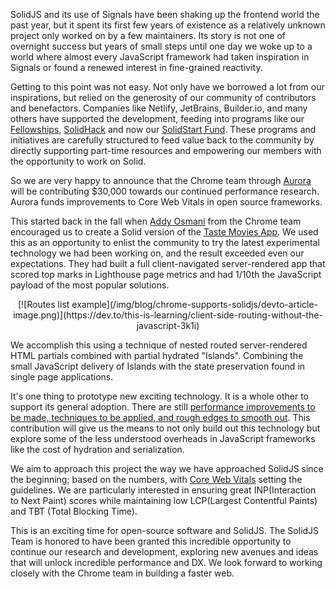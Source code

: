 SolidJS and its use of Signals have been shaking up the frontend world the past year, but it spent its first few years of existence as a relatively unknown project only worked on by a few maintainers. Its story is not one of overnight success but years of small steps until one day we woke up to a world where almost every JavaScript framework had taken inspiration in Signals or found a renewed interest in fine-grained reactivity.

Getting to this point was not easy. Not only have we borrowed a lot from our inspirations, but relied on the generosity of our community of contributors and benefactors. Companies like Netlify, JetBrains, Builder.io, and many others have supported the development, feeding into programs like our [Fellowships](https://www.solidjs.com/blog/solid-fellowships-announcement), [SolidHack](https://hack.solidjs.com/) and now our [SolidStart Fund](https://opencollective.com/solid/projects/solidstart-fund). These programs and initiatives are carefully structured to feed value back to the community by directly supporting part-time resources and empowering our members with the opportunity to work on Solid.

So we are very happy to announce that the Chrome team through [Aurora](https://developer.chrome.com/blog/introducing-aurora/) will be contributing $30,000 towards our continued performance research. Aurora funds improvements to Core Web Vitals in open source frameworks.

This started back in the fall when [Addy Osmani](https://twitter.com/addyosmani) from the Chrome team encouraged us to create a Solid version of the [Taste Movies App](https://tastejs.com/movies/). We used this as an opportunity to enlist the community to try the latest experimental technology we had been working on, and the result exceeded even our expectations. They had built a full client-navigated server-rendered app that scored top marks in Lighthouse page metrics and had 1/10th the JavaScript payload of the most popular solutions.

<center>
  [![Routes list
  example](/img/blog/chrome-supports-solidjs/devto-article-image.png)](https://dev.to/this-is-learning/client-side-routing-without-the-javascript-3k1i)
</center>

We accomplish this using a technique of nested routed server-rendered HTML partials combined with partial hydrated "Islands". Combining the small JavaScript delivery of Islands with the state preservation found in single page applications.

It's one thing to prototype new exciting technology. It is a whole other to support its general adoption. There are still [performance improvements to be made, techniques to be applied, and rough edges to smooth out](https://github.com/solidjs/solid-start/issues/400). This contribution will give us the means to not only build out this technology but explore some of the less understood overheads in JavaScript frameworks like the cost of hydration and serialization.

We aim to approach this project the way we have approached SolidJS since the beginning; based on the numbers, with [Core Web Vitals](https://web.dev/learn-core-web-vitals/) setting the guidelines. We are particularly interested in ensuring great INP(Interaction to Next Paint) scores while maintaining low LCP(Largest Contentful Paints) and TBT (Total Blocking Time).

This is an exciting time for open-source software and SolidJS. The SolidJS Team is honored to have been granted this incredible opportunity to continue our research and development, exploring new avenues and ideas that will unlock incredible performance and DX. We look forward to working closely with the Chrome team in building a faster web.

